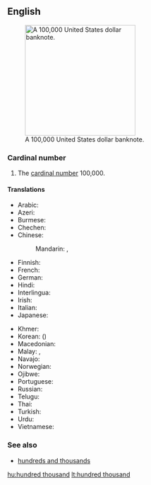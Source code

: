 ==English==
{{enum|ten thousand|million|cardinal number|100,000}}
[[File:100000-dollar.jpg|thumb|250px|upright|A 100,000 United States dollar banknote.]]

===Cardinal number===
{{head|en|numeral|head=[[hundred]] [[thousand]]}}

# {{cardinal}} The [[cardinal number]] 100,000.

====Translations====
{{trans-top|100,000}}
* Arabic: {{t|ar|مائة ألف|tr=mí'at 'alf}}
* Azeri: {{t|az|yüz min}}
* Burmese: {{t|my|တသိန်း|tr=tătheing:|sc=Mymr}}
* Chechen: {{tø|ce|бІе эзар|tr=bje ezar}}
* Chinese:
*: Mandarin: {{t|cmn|十萬|sc=Hani}}, {{t|cmn|十万|tr=shí-wàn|sc=Hani}}
* Finnish: {{t-|fi|satatuhatta}}
* French: {{t|fr|cent-mille|m}}
* German: {{t|de|hunderttausend}}
* Hindi: {{t+|hi|लाख|m|tr=lākh|xs=Hindi}}
* Interlingua: {{t|ia|cento milles}}
* Irish: {{t|ga|céad míle}}
* Italian: {{t+|it|centomila}}
* Japanese: {{t|ja|十万|tr=じゅうまん, jū-man}}
{{trans-mid}}
* Khmer: {{t|km|មួយសែន|tr=muŏy sên|sc=Khmr}}
* Korean: {{t|ko|십만|tr=sip-man|sc=Hang}} ({{t|ko|十萬|sc=Hani}})
* Macedonian: {{t|mk|сто илјади|tr=sto íljadi}}
* Malay: {{t|ms|ratus ribu}}, {{t|ms|keti}}
* Navajo: {{tø|nv|tʼááłáhádí neeznádiin mííl}}
* Norwegian: {{t|no|hundretusen}}
* Ojibwe: {{tø|oj|ningodwaak daso-midaaswaak}}
* Portuguese: {{t|pt|cem mil}}
* Russian: {{t-|ru|сто тысяч|tr=sto týsjač}}
* Telugu: {{t-|te|లక్ష|tr=laksha}}
* Thai: {{t|th|แสน|tr=săen}}
* Turkish: {{t|tr|yüz bin}}
* Urdu: {{t-|ur|لاکھ|m|tr=lākh|xs=Urdu}}
* Vietnamese: {{t|vi|trăm nghìn|xs=Vietnamese}}
{{trans-bottom}}

===See also===
* [[hundreds and thousands]]

[[hu:hundred thousand]]
[[lt:hundred thousand]]
